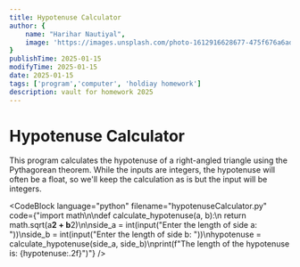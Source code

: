 ```yaml
---
title: Hypotenuse Calculator
author: {
    name: "Harihar Nautiyal",
    image: 'https://images.unsplash.com/photo-1612916628677-475f676a6adf'
}
publishTime: 2025-01-15
modifyTime: 2025-01-15
date: 2025-01-15
tags: ['program','computer', 'holdiay homework']
description: vault for homework 2025
---
```


# Hypotenuse Calculator

This program calculates the hypotenuse of a right-angled triangle using the Pythagorean theorem. While the inputs are integers, the hypotenuse will often be a float, so we'll keep the calculation as is but the input will be integers.

<CodeBlock
language="python"
filename="hypotenuseCalculator.py"
code={"import math\n\ndef calculate_hypotenuse(a, b):\n    return math.sqrt(a**2 + b**2)\n\nside_a = int(input(\"Enter the length of side a: \"))\nside_b = int(input(\"Enter the length of side b: \"))\nhypotenuse = calculate_hypotenuse(side_a, side_b)\nprint(f\"The length of the hypotenuse is: {hypotenuse:.2f}\")"} 
/>